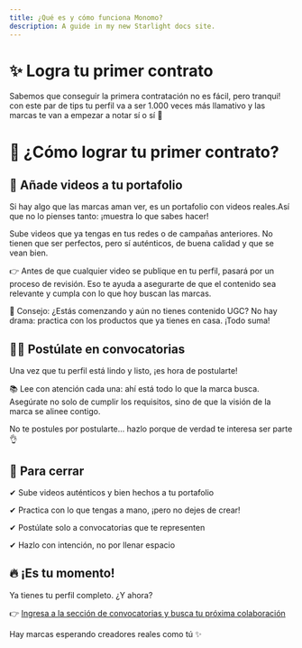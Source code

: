```yaml
---
title: ¿Qué es y cómo funciona Monomo?
description: A guide in my new Starlight docs site.
---
```


# ✨ Logra tu primer contrato

Sabemos que conseguir la primera contratación no es fácil, pero tranqui! con este par de tips tu perfil va a ser 1.000 veces más llamativo y las marcas te van a empezar a notar sí o sí 🤩

# 🚀 ¿Cómo lograr tu primer contrato?

## 💼 Añade videos a tu portafolio

Si hay algo que las marcas aman ver, es un portafolio con videos reales.Así que no lo pienses tanto: ¡muestra lo que sabes hacer!

Sube videos que ya tengas en tus redes o de campañas anteriores. No tienen que ser perfectos, pero sí auténticos, de buena calidad y que se vean bien.

👉 Antes de que cualquier video se publique en tu perfil, pasará por un proceso de revisión. Eso te ayuda a asegurarte de que el contenido sea relevante y cumpla con lo que hoy buscan las marcas.

📝 Consejo: ¿Estás comenzando y aún no tienes contenido UGC? No hay drama: practica con los productos que ya tienes en casa. ¡Todo suma!

## 🙋‍♀️ Postúlate en convocatorias

Una vez que tu perfil está lindo y listo, ¡es hora de postularte!

📚 Lee con atención cada una: ahí está todo lo que la marca busca. Asegúrate no solo de cumplir los requisitos, sino de que la visión de la marca se alinee contigo.

No te postules por postularte… hazlo porque de verdad te interesa ser parte 👌

## 🧵 Para cerrar

✔ Sube videos auténticos y bien hechos a tu portafolio

✔ Practica con lo que tengas a mano, ¡pero no dejes de crear!

✔ Postúlate solo a convocatorias que te representen

✔ Hazlo con intención, no por llenar espacio

## 🔥 ¡Es tu momento!

Ya tienes tu perfil completo. ¿Y ahora?

👉 [Ingresa a la sección de convocatorias y busca tu próxima colaboración](https://app.monomo.com.co/convocatorias)

Hay marcas esperando creadores reales como tú ✨
